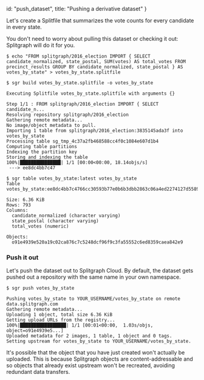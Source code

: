   id: "push_dataset",
  title: "Pushing a derivative dataset"
}

Let's create a Splitfile that summarizes the vote counts for every candidate in every state.

You don't need to worry about pulling this dataset or checking it out: Splitgraph will do it for you.

```shell-session
$ echo "FROM splitgraph/2016_election IMPORT { SELECT candidate_normalized, state_postal, SUM(votes) AS total_votes FROM precinct_results GROUP BY candidate_normalized, state_postal } AS votes_by_state" > votes_by_state.splitfile

$ sgr build votes_by_state.splitfile -o votes_by_state

Executing Splitfile votes_by_state.splitfile with arguments {}

Step 1/1 : FROM splitgraph/2016_election IMPORT { SELECT candidate_n...
Resolving repository splitgraph/2016_election
Gathering remote metadata...
No image/object metadata to pull.
Importing 1 table from splitgraph/2016_election:3835145ada3f into votes_by_state
Processing table sg_tmp_4c37a2fb468588cc4f0c1084e607d1b4
Computing table partitions
Indexing the partition key
Storing and indexing the table
100%|███████████████| 1/1 [00:00<00:00, 18.14objs/s]
 ---> ee8dc4bb7c47

$ sgr table votes_by_state:latest votes_by_state
Table votes_by_state:ee8dc4bb7c4766cc30593b77e0b6b3dbb2863c06a4ed2274127d558901abeb2f/votes_by_state

Size: 6.36 KiB
Rows: 793
Columns:
  candidate_normalized (character varying)
  state_postal (character varying)
  total_votes (numeric)

Objects:
  o91e4939e520a19c02ca876c7c5248dcf96f9c3fa55552c6ed8359caea842e9
```

### Push it out

Let's push the dataset out to Splitgraph Cloud. By default, the dataset gets pushed out a repository
with the same name in your own namespace.

```shell-session
$ sgr push votes_by_state

Pushing votes_by_state to YOUR_USERNAME/votes_by_state on remote data.splitgraph.com
Gathering remote metadata...
Uploading 1 object, total size 6.36 KiB
Getting upload URLs from the registry...
100%|█████████████████| 1/1 [00:01<00:00,  1.03s/objs, object=o91e4939e5...]
Uploaded metadata for 2 images, 1 table, 1 object and 0 tags.
Setting upstream for votes_by_state to YOUR_USERNAME/votes_by_state.
```

It's possible that the object that you have just created won't actually be uploaded. This is because
Splitgraph objects are content-addressable and so objects that already exist upstream won't be
recreated, avoiding redundant data transfers.
